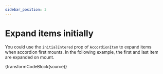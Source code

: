 ```yaml
---
sidebar_position: 3
---
```



# Expand items initially

You could use the `initialEntered` prop of `AccordionItem` to expand items when accordion first mounts.
In the following example, the first and last item are expanded on mount.

<InitialEntered />

<CodeBlock language="jsx">{transformCodeBlock(source)}</CodeBlock>
